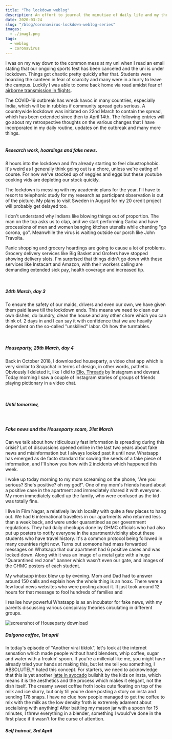 ```yaml
---
title: "The lockdown weblog"
description: An effort to journal the minutiae of daily life and my thoughts during the ongoing coronavirus pandemic.
date: 2020-03-24
slug: "/blog/coronavirus-lockdown-weblog-series"
images: 
  - ./imag1.png
tags:
  - weblog
  - coronavirus
---
```


I was on my way down to the common mess at my uni when I read an email stating that our ongoing sports fest has been canceled and the uni is under lockdown. Things got chaotic pretty quickly after that. Students were hoarding the canteen in fear of scarcity and many were in a hurry to leave the campus. Luckily I was able to come back home via road amidst fear of <a href="https://www.nationalgeographic.com/science/2020/01/how-coronavirus-spreads-on-a-plane/" target="_blank">airborne transmission in flights</a>. 

The COVID-19 outbreak has wreck havoc in many countries, especially India, which will be in rubbles if community spread gets serious. A countrywide lockdown was initiated on 22nd March to contain the spread, which has been extended since then to April 14th. The following entries will go about my retrospective thoughts on the various changes that I have incorporated in my daily routine, updates on the outbreak and many more things.
<br />
<br />

##### Research work, hoardings and fake news.
8 hours into the lockdown and I'm already starting to feel claustrophobic. It's weird as I generally think going out is a chore, unless we're eating of course. For now we've stocked up of veggies and eggs but these youtube cooking vids are depleting our stock quickly. 

The lockdown is messing with my academic plans for the year. I'll have to resort to telephonic study for my research as participant observation is out of the picture. My plans to visit Sweden in August for my 20 credit project will probably get delayed too.

I don't understand why Indians like blowing things out of proportion. The man on the top asks us to clap, and we start performing Garba and have processions of men and women banging kitchen utensils while chanting "go corona, go". Meanwhile the virus is waiting outside our porch like John Travolta.

Panic shopping and grocery hoardings are going to cause a lot of problems. Grocery delivery services like Big Basket and Grofers have stopped showing delivery slots. I'm surprised that things didn't go down with these services like Instacart and Amazon, with their workers calling are demanding extended sick pay, health coverage and increased tip. 

<br />

##### 24th March, day 3
To ensure the safety of our maids, drivers and even our own, we have given them paid leave till the lockdown ends. This means we need to clean our own dishes, do laundry, clean the house and any other chore which you can think of. 2 days in and I can say it with confidence that we are heavily dependent on the so-called "unskilled" labor. Oh how the turntables. 

<br />

##### Houseparty, 25th March, day 4
Back in October 2018, I downloaded houseparty, a video chat app which is very similar to Snapchat in terms of design, in other words, pathetic. Obviously I deleted it, like I did to <a href="https://techcrunch.com/2017/11/19/ello-again/" target="_blank">Ello</a>,<a href="https://www.theverge.com/2019/8/26/20833903/facebook-instagram-threads-messaging-app-close-friends-snapchat" target="_blank"> Threads</a> by Instagram and devrant. Today morning I saw a couple of instagram stories of groups of friends playing pictionary in a video chat. 

<br />

##### Until tomorrow, 

<br />

##### Fake news and the Houseparty scam, 31st March
Can we talk about how ridiculously fast information is spreading during this crisis? Lot of discussions opened online in the last two years about fake news and misinformation but I always looked past it until now. Whatsapp has emerged as de facto standard for sowing the seeds of a fake piece of information, and I'll show you how with 2 incidents which happened this week. 

I woke up today morning to my mom screaming on the phone, "Are you serious? She's positive? oh my god!". One of my mom's friends heard about a positive case in the apartment and immediately shared it with everyone. My mom immediately called up the family, who were confused as the kid was totally fine.  

I live in Film Nagar, a relatively lavish locality with quite a few places to hang out. We had 6 international travellers in our apartments who returned less than a week back, and were under quarantined as per government regulations. They had daily checkups done by GHMC officials who had also put up posters to notify everyone in the apartment/vicinity about these students who have travel history. It's a common protocol being followed in many countries right now. Turns out someone had mass forwarded messages on Whatsapp that our apartment had 6 positive cases and was locked down. Along with it was an image of a metal gate with a huge "Quarantined red zone" banner which wasn't even our gate, and images of the GHMC posters of each student. 

My whatsapp inbox blew up by evening. Mom and Dad had to answer around 150 calls and explain how the whole thing is an hoax. There were a few local news websites who were posting about it. It just took around 12 hours for that message to fool hundreds of families and 

I realise how powerful Whatsapp is as an incubator for fake news, with my parents discussing various conspiracy theories circulating in different groups. 

![screenshot of Houseparty download](./imag1.png)

##### Dalgona coffee, 1st april

In today's episode of "Another viral tiktok", let's look at the internet sensation which made people without hand blenders, whip coffee, sugar and water with a freakin' spoon. If you're a millenial like me, you might have already tried your hands at making this, but let me tell you something, I ABSOLUTELY hated this concept. For starters, we need to acknowledge that this is yet another <a href="https://time.com/4789145/avocado-latte-australia/" target="_blank">latte in avocado</a> bullshit by the kids on insta, which means it is the aesthetics and the process which makes it elegant, not the dish itself. The creamy sweet coffee froth looks cute floating on top of the milk and ice slurry, but only till you're done posting a story on insta and sending 178 snaps. I have no clue how people managed to get the coffee to mix with the milk as the low density froth is extremely adament about socialising with anything! After battling my mason jar with a spoon for 15 minutes, I threw everything in a blender, something I would've done in the first place if it wasn't for the curse of attention. 
<br />

##### Self haircut, 3rd April

